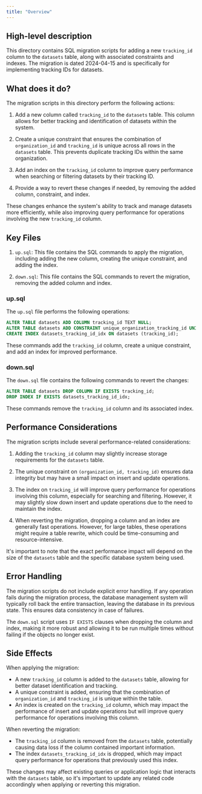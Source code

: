 ```yaml
---
title: "Overview"
---
```


## High-level description
This directory contains SQL migration scripts for adding a new `tracking_id` column to the `datasets` table, along with associated constraints and indexes. The migration is dated 2024-04-15 and is specifically for implementing tracking IDs for datasets.

## What does it do?
The migration scripts in this directory perform the following actions:

1. Add a new column called `tracking_id` to the `datasets` table. This column allows for better tracking and identification of datasets within the system.

2. Create a unique constraint that ensures the combination of `organization_id` and `tracking_id` is unique across all rows in the `datasets` table. This prevents duplicate tracking IDs within the same organization.

3. Add an index on the `tracking_id` column to improve query performance when searching or filtering datasets by their tracking ID.

4. Provide a way to revert these changes if needed, by removing the added column, constraint, and index.

These changes enhance the system's ability to track and manage datasets more efficiently, while also improving query performance for operations involving the new `tracking_id` column.

## Key Files

1. `up.sql`: This file contains the SQL commands to apply the migration, including adding the new column, creating the unique constraint, and adding the index.

2. `down.sql`: This file contains the SQL commands to revert the migration, removing the added column and index.

### up.sql
The `up.sql` file performs the following operations:

```sql
ALTER TABLE datasets ADD COLUMN tracking_id TEXT NULL;
ALTER TABLE datasets ADD CONSTRAINT unique_organization_tracking_id UNIQUE (organization_id, tracking_id);
CREATE INDEX datasets_tracking_id_idx ON datasets (tracking_id);
```

These commands add the `tracking_id` column, create a unique constraint, and add an index for improved performance.

### down.sql
The `down.sql` file contains the following commands to revert the changes:

```sql
ALTER TABLE datasets DROP COLUMN IF EXISTS tracking_id;
DROP INDEX IF EXISTS datasets_tracking_id_idx;
```

These commands remove the `tracking_id` column and its associated index.

## Performance Considerations
The migration scripts include several performance-related considerations:

1. Adding the `tracking_id` column may slightly increase storage requirements for the `datasets` table.

2. The unique constraint on `(organization_id, tracking_id)` ensures data integrity but may have a small impact on insert and update operations.

3. The index on `tracking_id` will improve query performance for operations involving this column, especially for searching and filtering. However, it may slightly slow down insert and update operations due to the need to maintain the index.

4. When reverting the migration, dropping a column and an index are generally fast operations. However, for large tables, these operations might require a table rewrite, which could be time-consuming and resource-intensive.

It's important to note that the exact performance impact will depend on the size of the `datasets` table and the specific database system being used.

## Error Handling
The migration scripts do not include explicit error handling. If any operation fails during the migration process, the database management system will typically roll back the entire transaction, leaving the database in its previous state. This ensures data consistency in case of failures.

The `down.sql` script uses `IF EXISTS` clauses when dropping the column and index, making it more robust and allowing it to be run multiple times without failing if the objects no longer exist.

## Side Effects
When applying the migration:
- A new `tracking_id` column is added to the `datasets` table, allowing for better dataset identification and tracking.
- A unique constraint is added, ensuring that the combination of `organization_id` and `tracking_id` is unique within the table.
- An index is created on the `tracking_id` column, which may impact the performance of insert and update operations but will improve query performance for operations involving this column.

When reverting the migration:
- The `tracking_id` column is removed from the `datasets` table, potentially causing data loss if the column contained important information.
- The index `datasets_tracking_id_idx` is dropped, which may impact query performance for operations that previously used this index.

These changes may affect existing queries or application logic that interacts with the `datasets` table, so it's important to update any related code accordingly when applying or reverting this migration.